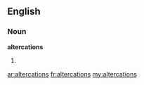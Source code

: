 ==English==

===Noun===
'''altercations'''

# {{plural of|[[altercation]]}}

[[ar:altercations]]
[[fr:altercations]]
[[my:altercations]]